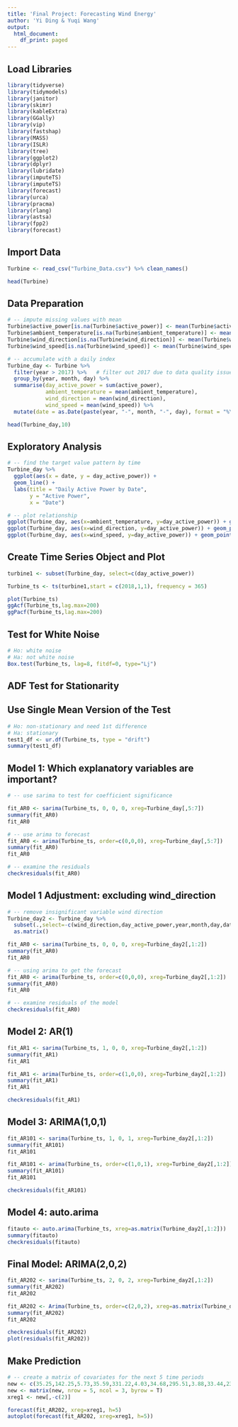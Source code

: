---
title: 'Final Project: Forecasting Wind Energy'
author: 'Yi Ding & Yuqi Wang'
output:
  html_document:
    df_print: paged
---


## Load Libraries
```{r, warning=FALSE, message=FALSE}
library(tidyverse)
library(tidymodels)
library(janitor)
library(skimr)
library(kableExtra)
library(GGally)
library(vip)        
library(fastshap)   
library(MASS)
library(ISLR)
library(tree)
library(ggplot2)
library(dplyr)
library(lubridate)
library(imputeTS)
library(imputeTS)
library(forecast)
library(urca)
library(pracma)
library(rlang)
library(astsa)
library(fpp2)
library(forecast)
```


## Import Data
```{r}
Turbine <- read_csv("Turbine_Data.csv") %>% clean_names()

head(Turbine) 
```


## Data Preparation
```{r, warning=FALSE, message=FALSE}
# -- impute missing values with mean
Turbine$active_power[is.na(Turbine$active_power)] <- mean(Turbine$active_power, na.rm = T)
Turbine$ambient_temperature[is.na(Turbine$ambient_temperature)] <- mean(Turbine$ambient_temperature, na.rm = T)
Turbine$wind_direction[is.na(Turbine$wind_direction)] <- mean(Turbine$wind_direction, na.rm = T)
Turbine$wind_speed[is.na(Turbine$wind_speed)] <- mean(Turbine$wind_speed, na.rm = T)

# -- accumulate with a daily index
Turbine_day <- Turbine %>%
  filter(year > 2017) %>%   # filter out 2017 due to data quality issues
  group_by(year, month, day) %>%
  summarise(day_active_power = sum(active_power),
            ambient_temperature = mean(ambient_temperature),
            wind_direction = mean(wind_direction),
            wind_speed = mean(wind_speed)) %>%
  mutate(date = as.Date(paste(year, "-", month, "-", day), format = "%Y - %m - %d"))

head(Turbine_day,10)
```


## Exploratory Analysis
```{r}
# -- find the target value pattern by time
Turbine_day %>%
  ggplot(aes(x = date, y = day_active_power)) +
  geom_line() +
  labs(title = "Daily Active Power by Date",
       y = "Active Power",
       x = "Date")

# -- plot relationship
ggplot(Turbine_day, aes(x=ambient_temperature, y=day_active_power)) + geom_point() 
ggplot(Turbine_day, aes(x=wind_direction, y=day_active_power)) + geom_point() 
ggplot(Turbine_day, aes(x=wind_speed, y=day_active_power)) + geom_point() 
```


## Create Time Series Object and Plot
```{r}
turbine1 <- subset(Turbine_day, select=c(day_active_power))

Turbine_ts <- ts(turbine1,start = c(2018,1,1), frequency = 365)

plot(Turbine_ts)
ggAcf(Turbine_ts,lag.max=200)
ggPacf(Turbine_ts,lag.max=200)
```


## Test for White Noise
```{r}
# Ho: white noise
# Ha: not white noise
Box.test(Turbine_ts, lag=8, fitdf=0, type="Lj")
```

## ADF Test for Stationarity
## Use Single Mean Version of the Test
```{r}
# Ho: non-stationary and need 1st difference
# Ha: stationary
test1_df <- ur.df(Turbine_ts, type = "drift")
summary(test1_df)
```


## Model 1: Which explanatory variables are important?
```{r}
# -- use sarima to test for coefficient significance

fit_AR0 <- sarima(Turbine_ts, 0, 0, 0, xreg=Turbine_day[,5:7])
summary(fit_AR0)
fit_AR0

# -- use arima to forecast
fit_AR0 <- arima(Turbine_ts, order=c(0,0,0), xreg=Turbine_day[,5:7])
summary(fit_AR0)
fit_AR0

# -- examine the residuals
checkresiduals(fit_AR0)
```


## Model 1 Adjustment: excluding wind_direction
```{r}
# -- remove insignificant variable wind direction
Turbine_day2 <- Turbine_day %>%
  subset(.,select=-c(wind_direction,day_active_power,year,month,day,date)) %>%
  as.matrix()

fit_AR0 <- sarima(Turbine_ts, 0, 0, 0, xreg=Turbine_day2[,1:2])
summary(fit_AR0)
fit_AR0

# -- using arima to get the forecast
fit_AR0 <- arima(Turbine_ts, order=c(0,0,0), xreg=Turbine_day2[,1:2])
summary(fit_AR0)
fit_AR0

# -- examine residuals of the model
checkresiduals(fit_AR0)
```

## Model 2: AR(1)
```{r}
fit_AR1 <- sarima(Turbine_ts, 1, 0, 0, xreg=Turbine_day2[,1:2])
summary(fit_AR1)
fit_AR1

fit_AR1 <- arima(Turbine_ts, order=c(1,0,0), xreg=Turbine_day2[,1:2])
summary(fit_AR1)
fit_AR1

checkresiduals(fit_AR1)
```


## Model 3: ARIMA(1,0,1)
```{r}
fit_AR101 <- sarima(Turbine_ts, 1, 0, 1, xreg=Turbine_day2[,1:2])
summary(fit_AR101)
fit_AR101

fit_AR101 <- arima(Turbine_ts, order=c(1,0,1), xreg=Turbine_day2[,1:2])
summary(fit_AR101)
fit_AR101

checkresiduals(fit_AR101)
```


## Model 4: auto.arima
```{r}
fitauto <- auto.arima(Turbine_ts, xreg=as.matrix(Turbine_day2[,1:2]))
summary(fitauto)
checkresiduals(fitauto)
```


## Final Model: ARIMA(2,0,2)
```{r}
fit_AR202 <- sarima(Turbine_ts, 2, 0, 2, xreg=Turbine_day2[,1:2])
summary(fit_AR202)
fit_AR202

fit_AR202 <- Arima(Turbine_ts, order=c(2,0,2), xreg=as.matrix(Turbine_day2[,1:2]))
summary(fit_AR202)
fit_AR202

checkresiduals(fit_AR202)
plot(residuals(fit_AR202))
```


## Make Prediction
```{r}
# -- create a matrix of covariates for the next 5 time periods
new <- c(35.25,142.25,5.73,35.59,331.22,4.03,34.68,295.51,3.88,33.44,239.83,5.01,34.06,279.92,4.51)
new <- matrix(new, nrow = 5, ncol = 3, byrow = T)
xreg1 <- new[,-c(2)]

forecast(fit_AR202, xreg=xreg1, h=5)
autoplot(forecast(fit_AR202, xreg=xreg1, h=5))
```

